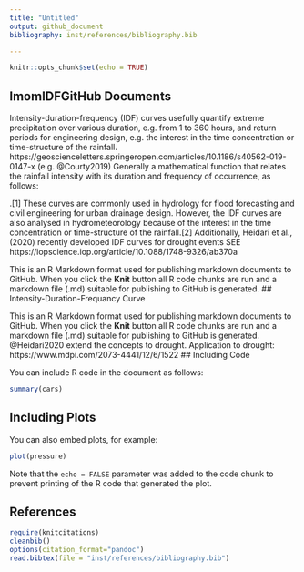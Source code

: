 ```yaml
---
title: "Untitled"
output: github_document
bibliography: inst/references/bibliography.bib

---
```


```r
knitr::opts_chunk$set(echo = TRUE)
```

## lmomIDFGitHub Documents


Intensity-duration-frequency (IDF) curves usefully quantify extreme precipitation over various duration, e.g. from 1 to 360 hours,  and return periods for engineering design, e.g. the interest in the time concentration or time-structure of the rainfall. https://geoscienceletters.springeropen.com/articles/10.1186/s40562-019-0147-x (e.g. @Courty2019)
Generally  a mathematical function that relates the rainfall intensity with its duration and frequency of occurrence, as follows: 


.[1] These curves are commonly used in hydrology for flood forecasting and civil engineering for urban drainage design. However, the IDF curves are also analysed in hydrometeorology because of the interest in the time concentration or time-structure of the rainfall.[2] Additionally, Heidari et al., (2020) recently developed IDF curves for drought events
SEE https://iopscience.iop.org/article/10.1088/1748-9326/ab370a

This is an R Markdown format used for publishing markdown documents to GitHub. When you click the **Knit** button all R code chunks are run and a markdown file (.md) suitable for publishing to GitHub is generated.
## Intensity-Duration-Frequancy Curve 

This is an R Markdown format used for publishing markdown documents to GitHub. When you click the **Knit** button all R code chunks are run and a markdown file (.md) suitable for publishing to GitHub is generated.
@Heidari2020 extend the concepts to drought. 
Application to drought: https://www.mdpi.com/2073-4441/12/6/1522
## Including Code

You can include R code in the document as follows:

```r
summary(cars)
```

## Including Plots

You can also embed plots, for example:

```r
plot(pressure)
```

Note that the `echo = FALSE` parameter was added to the code chunk to prevent printing of the R code that generated the plot.

## References 


```r

require(knitcitations)
cleanbib()
options(citation_format="pandoc")
read.bibtex(file = "inst/references/bibliography.bib")


```
